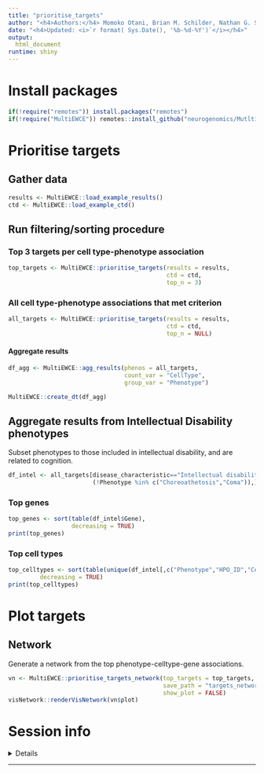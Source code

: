 ```yaml
---
title: "prioritise_targets"
author: "<h4>Authors:</h4> Momoko Otani, Brian M. Schilder, Nathan G. Skene"
date: "<h4>Updated: <i>`r format( Sys.Date(), '%b-%d-%Y')`</i></h4>"
output:
  html_document
runtime: shiny
---
```


# Install packages

```r
if(!require("remotes")) install.packages("remotes") 
if(!require("MultiEWCE")) remotes::install_github("neurogenomics/MutltiEWCE")
```

# Prioritise targets

## Gather data

```r
results <- MultiEWCE::load_example_results()
ctd <- MultiEWCE::load_example_ctd()
```

## Run filtering/sorting procedure

### Top 3 targets per cell type-phenotype association

```r
top_targets <- MultiEWCE::prioritise_targets(results = results,
                                             ctd = ctd,
                                             top_n = 3)
```

### All  cell type-phenotype associations that met criterion

```r
all_targets <- MultiEWCE::prioritise_targets(results = results,
                                             ctd = ctd, 
                                             top_n = NULL)
```

#### Aggregate results

```r
df_agg <- MultiEWCE::agg_results(phenos = all_targets,
                                 count_var = "CellType", 
                                 group_var = "Phenotype")

MultiEWCE::create_dt(df_agg)
```

## Aggregate results from Intellectual Disability phenotypes

Subset phenotypes to those included in intellectual disability, 
and are related to cognition.

```r
df_intel <- all_targets[disease_characteristic=="Intellectual disability" &
                        (!Phenotype %in% c("Choreoathetosis","Coma")),]
```

### Top genes

```r
top_genes <- sort(table(df_intel$Gene),
                  decreasing = TRUE)
print(top_genes)
```

### Top cell types

```r
top_celltypes <- sort(table(unique(df_intel[,c("Phenotype","HPO_ID","CellType")])$CellType),
         decreasing = TRUE)
print(top_celltypes)
```

# Plot targets

## Network

Generate a network from the top phenotype-celltype-gene associations.

```r
vn <- MultiEWCE::prioritise_targets_network(top_targets = top_targets, 
                                            save_path = "targets_network.html",
                                            show_plot = FALSE)
visNetwork::renderVisNetwork(vn$plot)
```


# Session info

<details>
```r
utils::sessionInfo()
```
</details>
<hr>